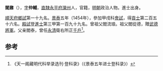 '''閻鼐'''（{{bd|1426年||？}}），[[表字|字]]'''仲輔'''，[[北直隸|直隸]][[永平府|永平府]][[灤州|灤州]]人，官籍，[[明朝|明朝]]政治人物。進士出身。

[[順天府|順天府]][[鄉試|鄉試]]第一十九名。[[景泰|景泰]]五年（1454年），參加甲戌科[[會試|會試]]，得[[貢士|貢士]]第二百五十六名。[[殿試|殿試]]登[[進士|進士]]第三甲第一百九十九名。曾祖父閻流琅。祖父閻從德，贈[[武德|武德]][[將軍|將軍]]。父亲閻泰，曾任[[永清|永清]]衛右所正[[千戶|千戶]]<ref>《天一阁藏明代科举录选刊·登科录》（《景泰五年进士登科录》）</ref>。

==参考==
{{reflist}}
{{明朝人物小作品}}
{{景泰五年甲戌科殿試金榜}}